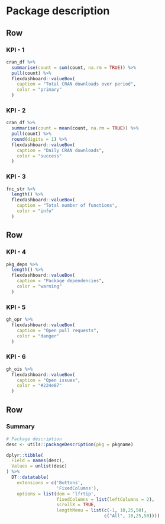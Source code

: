 Package description {data-orientation=rows}
=======================================================================

Row
-----------------------------------------------------------------------

### KPI - 1

```r
cran_df %>%
  summarise(count = sum(count, na.rm = TRUE)) %>%
  pull(count) %>%
  flexdashboard::valueBox(
    caption = "Total CRAN downloads over period",
    color = "primary"
  )
```

### KPI - 2

```r
cran_df %>%
  summarise(count = mean(count, na.rm = TRUE)) %>%
  pull(count) %>%
  round(digits = 1) %>%
  flexdashboard::valueBox(
    caption = "Daily CRAN downloads",
    color = "success"
  )
```

### KPI - 3

```r
fnc_str %>%
  length() %>%
  flexdashboard::valueBox(
    caption = "Total number of functions",
    color = "info"
  )
```

Row
-----------------------------------------------------------------------

### KPI - 4

```r
pkg_deps %>%
  length() %>%
  flexdashboard::valueBox(
    caption = "Package dependencies",
    color = "warning"
  )
```

### KPI - 5
```r
gh_opr %>%
  flexdashboard::valueBox(
    caption = "Open pull requests",
    color = "danger"
  )
```

### KPI - 6

```r
gh_ois %>%
  flexdashboard::valueBox(
    caption = "Open issues",
    color = "#224e87"
  )
```

Row
-----------------------------------------------------------------------

### Summary

```r
# Package description
desc <- utils::packageDescription(pkg = pkgname)

dplyr::tibble(
  Field = names(desc),
  Values = unlist(desc)
) %>%
  DT::datatable(
    extensions = c('Buttons',
                   'FixedColumns'),
    options = list(dom = 'lfrtip',
                   fixedColumns = list(leftColumns = 2),
                   scrollX = TRUE,
                   lengthMenu = list(c(-1, 10,25,50),
                                     c("All", 10,25,50))))
```
